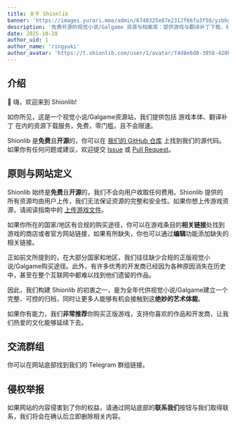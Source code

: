 ```yaml
---
title: 关于 Shionlib
banner: 'https://images.yurari.moe/admin/6740325e87e2312f66fa3f58/yzbhgjg6_2.webp'
description: '免费开源的视觉小说/Galgame 资源与档案库：提供游戏与翻译补丁下载，社区维护，无门槛、不限速。'
date: 2025-10-28
author_uid: 1
author_name: 'ringyuki'
author_avatar: 'https://t.shionlib.com/user/1/avatar/f4d8e6d0-3958-420b-bb86-b2c77be60c33.webp'
---
```


## 介绍

👋 嗨，欢迎来到 Shionlib!

如你所见，这是一个视觉小说/Galgame资源站，我们提供包括 游戏本体、翻译补丁 在内的资源下载服务，免费，零门槛，且不会限速。

Shionlib 是**免费**且**开源**的，你可以在 [我们的 GitHub 仓库](https://github.com/Ringyuki/shionlib-frontend) 上找到我们的源代码。如果你有任何问题或建议，欢迎提交 [Issue](https://github.com/Ringyuki/shionlib-frontend/issues) 或 [Pull Request](https://github.com/Ringyuki/shionlib-frontend/pulls)。

## 原则与网站定义

Shionlib 始终是**免费**且**开源**的，我们不会向用户收取任何费用。Shionlib 提供的所有资源均由用户上传，我们无法保证资源的完整和安全性。如果你想上传游戏资源，请阅读指南中的 [上传游戏文件](/zh/docs/guides/upload-game-files)。

如果你所在的国家/地区有合规的购买途径，你可以在游戏条目的**相关链接**处找到游戏的商店或者官方网站链接，如果有所缺失，你也可以通过**编辑**功能添加缺失的相关链接。

正如前文所提到的，在大部分国家和地区，我们往往缺少合规的正版视觉小说/Galgame购买途径。此外，有许多优秀的开发商已经因为各种原因消失在历史中，甚至在整个互联网中都难以找到他们遗留的作品。

因此，我们构建 Shionlib 的初衷之一，是为全年代供视觉小说/Galgame建立一个完整、可控的归档，同时让更多人能够有机会接触到这**绝妙的艺术体裁**。

如果你有能力，我们**非常推荐**你购买正版游戏，支持你喜欢的作品和开发商，让我们热爱的文化能够延续下去。

## 交流群组

你可以在网站底部找到我们的 Telegram 群组链接。

## 侵权举报

如果网站的内容侵害到了你的权益，请通过网站底部的**联系我们**按钮与我们取得联系，我们将会在确认后立即删除相关内容。
